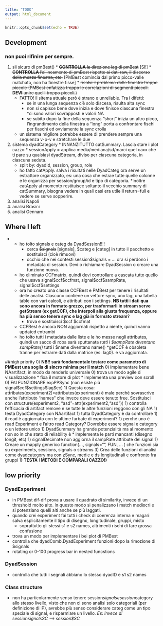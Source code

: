 ```yaml
---
title: "TODO"
output: html_document
---
```


```r
knitr::opts_chunk$set(echo = TRUE)
```
## Development 
### non puoi rifinire per sempre.
  1) sii sicuro di pmBest()
    * ~~**CONTROLLA** la direzione lag di pmBest~~ [SI!]
    * ~~**CONTROLLA** l'allineamento di pmBest rispetto ai dati raw, il discorso della
    mezza finestra, etc.~~ [PMBest comincia dal primo picco-valle matchato, non ha finestre fisse]
    * ~~risolvi il problema delle finestre troppo piccole (PMBest enfatizza troppo le correlazioni di segmenti piccoli. **DEVI** unire quelli troppo piccoli.)~~
      * FATTO! il sitema attuale però è strano e unreliable. Tra i difetti:
        * se in una lunga sequenza c'è solo discesa, risulta alta sync
        * non si capisce bene dove inizia e dove finisce ciascuna finestra
        *ci sono valori sovrapposti e valori NA
        * se subito dopo la fine della sequenza "short" inizia un altro picco, l'ingrandimento della finestra a "long" porta a confrontare fischi per fiaschi ed ovviamente la sync crolla
      * un sistema migliore potrebbe essere di prendere sempre una sequenza v-p-v e stretchare le due
  2) sistema dyadCategory
    * INNANZITUTTO catSummary. Lascia stare i plot cazzo
    * sessionApply = applica media/mediana/sd/marci quel caxx che ti pare su qualsiasi dyadStream, diviso per ciascuna categoria, in ciascuna seduta.
      * split by: dyadId, session, group, role
      * ho fatto catApply. salva i risultati nelle DyadCateg ora serve un estrattore organizzato, es: una cosa che estrae tutte quelle colonne e le organizza per session/group/id e tipo di categoria.
      *inoltre catApply al momento restituisce soltanto il vecchio summary di catSummary, bisogna vedere in quali casi era utile il return=full e vedere se serve sopperire.
  3) analisi Napoli
  4) analisi Brasini
  5) analisi Gennaro



## Where I left
 *

  * ho tolto signals e categ da DyadSession!!!!
    * cerca ~~$signals~~ [signals], $categ e [categ] in tutto il pacchetto e sostituisci (cioè rimuovi)
    * occhio che nei contesti session\$signals = ... ora si perdono i metadata di session. Devi o richiamare DyadSession o creare una funzione nuova.
  * ho eliminato CCFmatrix, quindi devi controllare a cascata tutto quello che usava signal\$ccf\$ccfmat, signal\$ccf\$sampRate, signal\$ccf\$settings
  * ora ho creato una classe CCFBest e PMBest per tenere i risultati delle analisi. Ciascuno contiene un vettore sync, uno lag, una tabella table con vari calcoli, e attributi con i settings. **NB tutti i dati qua sono ancora in formato grezzo, per trasformarli in stream serve getStream (ex getCCF), che interpoli alla giusta frequenza, oppure ha più senso tenere sync e lag già in formato stream?**
    * trova e sostituisci $ccf $ccfmat 
  *  CCFBest è ancora NON aggiornati rispetto a niente, quindi vanno updated entrambi
  * ho tolto tutti i metadata dalle liste e le ho messe negli attributes, quindi un sacco di roba sarà sputtanata
    *tutti i $sampRate diventano sampRate()
    *tutti i $name diventano name()
  *getCCF è obsoleta tranne per estrarre dati dalla matrice (es: lag0). e va aggiornata.



##high priority
0) **NB!! sarà fondamentale testare come parametro di PMBest una soglia di sincro minima per il match**
0) implementare bene NAartifact, in modo da renderlo universale
0) trova un modo agile di visualizzazione
  * fixa il motore di plot
  * implementa una preview con scroll
0) FAI FUNZIONARE expPPSync (non esiste più signal\$ccf\$settings$lagSec)
1) Questa cosa: attributes(experiment2)=attributes(experiment) è male perché sovrascrive anche l'attributo "names"  che invece deve essere tenuto free. Sostituisci con structure(experiment2, "asd"=attr(experiment2,"asd"))
1) controlla l'efficacia di artifact remove e se tutte le altre funzioni reggono con gli NA
1) testa DyadCategory con NAartifact
1) tutta DyadCategory è da controllare
  1) il read è aggiornato con le ultime furbate di experiment?
  1) perché uno è read Experiment e l'altro read Category? Dovrebbe essere signal e category o un lettore unico
  1) DyadSummary ha grande potenzialità ma al momento non so in che stato di reliability è
    * implementa le parti mancanti (disegno longit, etc)
1) signalDecimate non aggiorna il sampRate attribute del signal
1) Creare un mapply generico function(…, signals="", FUN, … ) che funzioni sia su experiments, sessions, signals o streams
3) Crea delle funzioni di analisi come dyadcategory ma con zSync, medie e ds longitudinali e confronto fra gruppi
1) **TESTA I METODI E COMPARALI CAZZO!)**


## low priority
### DyadExperiment
* in PMBest dif-dif prova a usare il quadrato di similarity, invece di un threshold molto alto. In questo modo si penalizzano i match mediocri e si potenziano quelli alti anche se più laggati.
* quando crei experiment fai tutti i check di coerenza interna e magari salva esplicitamente il tipo di disegno, longitudinale, gruppi, misto
  * soprattutto gli stessi s1 e s2 names, altrimenti rischi di fare grossa confusione
* trova un modo per implementare i bei plot di PMBest  
* controlla che dyadComb.DyadExperiment funzioni dopo la rimozione di $signals
* rotating or 0-100 progress bar in nested funcstions

### DyadSession
* controlla che tutti i segnali abbiano lo stesso dyadID e s1 s2 names

### Class structure

* non ha particolarmente senso tenere session$signals e session$category allo stesso livello, visto che non ci sono analisi solo categoriali (per definizione di IP), avrebbe più senso considerare categ come un tipo speciale di signal, e risparmiare un livello. _Es: invece di session$signals$SC --> session$SC_

<!-- This is an R Markdown document. Markdown is a simple formatting syntax for authoring HTML, PDF, and MS Word documents. For more details on using R Markdown see <http://rmarkdown.rstudio.com>. -->

<!-- When you click the **Knit** button a document will be generated that includes both content as well as the output of any embedded R code chunks within the document. You can embed an R code chunk like this: -->

<!-- ```{r cars} -->
<!-- summary(cars) -->
<!-- ``` -->

<!-- ## Including Plots -->

<!-- You can also embed plots, for example: -->

<!-- ```{r pressure, echo=FALSE} -->
<!-- plot(pressure) -->
<!-- ``` -->

<!-- Note that the `echo = FALSE` parameter was added to the code chunk to prevent printing of the R code that generated the plot. -->
